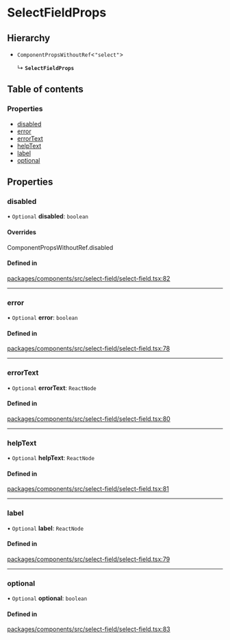 # SelectFieldProps

## Hierarchy

- `ComponentPropsWithoutRef`\<`"select"`\>

  ↳ **`SelectFieldProps`**

## Table of contents

### Properties

- [disabled](props.md#disabled)
- [error](props.md#error)
- [errorText](props.md#errortext)
- [helpText](props.md#helptext)
- [label](props.md#label)
- [optional](props.md#optional)

## Properties

### disabled

• `Optional` **disabled**: `boolean`

#### Overrides

ComponentPropsWithoutRef.disabled

#### Defined in

[packages/components/src/select-field/select-field.tsx:82](https://github.com/vtex/shoreline/blob/9cdfd7505/packages/components/src/select-field/select-field.tsx#L82)

---

### error

• `Optional` **error**: `boolean`

#### Defined in

[packages/components/src/select-field/select-field.tsx:78](https://github.com/vtex/shoreline/blob/9cdfd7505/packages/components/src/select-field/select-field.tsx#L78)

---

### errorText

• `Optional` **errorText**: `ReactNode`

#### Defined in

[packages/components/src/select-field/select-field.tsx:80](https://github.com/vtex/shoreline/blob/9cdfd7505/packages/components/src/select-field/select-field.tsx#L80)

---

### helpText

• `Optional` **helpText**: `ReactNode`

#### Defined in

[packages/components/src/select-field/select-field.tsx:81](https://github.com/vtex/shoreline/blob/9cdfd7505/packages/components/src/select-field/select-field.tsx#L81)

---

### label

• `Optional` **label**: `ReactNode`

#### Defined in

[packages/components/src/select-field/select-field.tsx:79](https://github.com/vtex/shoreline/blob/9cdfd7505/packages/components/src/select-field/select-field.tsx#L79)

---

### optional

• `Optional` **optional**: `boolean`

#### Defined in

[packages/components/src/select-field/select-field.tsx:83](https://github.com/vtex/shoreline/blob/9cdfd7505/packages/components/src/select-field/select-field.tsx#L83)
